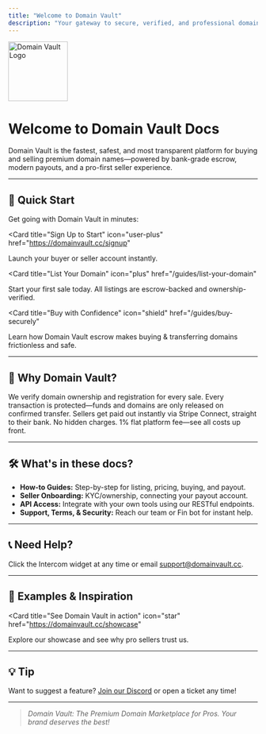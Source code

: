 ```yaml
---
title: "Welcome to Domain Vault"
description: "Your gateway to secure, verified, and professional domain transactions."
---
```


<img src="/logo/domainvault-light.svg" alt="Domain Vault Logo" width="120" />

# Welcome to **Domain Vault** Docs

Domain Vault is the fastest, safest, and most transparent platform for buying and selling premium domain names—powered by bank-grade escrow, modern payouts, and a pro-first seller experience.

---

## 🚀 Quick Start

Get going with Domain Vault in minutes:

<Card
  title="Sign Up to Start"
  icon="user-plus"
  href="https://domainvault.cc/signup"
>
  Launch your buyer or seller account instantly.
</Card>

<Card
  title="List Your Domain"
  icon="plus"
  href="/guides/list-your-domain"
>
  Start your first sale today. All listings are escrow-backed and ownership-verified.
</Card>

<Card
  title="Buy with Confidence"
  icon="shield"
  href="/guides/buy-securely"
>
  Learn how Domain Vault escrow makes buying & transferring domains frictionless and safe.
</Card>

---

## 🎨 Why Domain Vault?

<Columns cols={2}>
  <Card
    title="Verified Ownership"
    icon="check"
    href="/guides/getting-verified"
  >
    We verify domain ownership and registration for every sale.
  </Card>
  <Card
    title="Automated Escrow"
    icon="lock"
    href="/guides/escrow"
  >
    Every transaction is protected—funds and domains are only released on confirmed transfer.
  </Card>
  <Card
    title="Seamless Payouts"
    icon="dollar-sign"
    href="/guides/payouts"
  >
    Sellers get paid out instantly via Stripe Connect, straight to their bank.
  </Card>
  <Card
    title="Transparent Fees"
    icon="file-invoice-dollar"
    href="/guides/fees"
  >
    No hidden charges. 1% flat platform fee—see all costs up front.
  </Card>
</Columns>

---

## 🛠 What's in these docs?

- **How-to Guides:** Step-by-step for listing, pricing, buying, and payout.
- **Seller Onboarding:** KYC/ownership, connecting your payout account.
- **API Access:** Integrate with your own tools using our RESTful endpoints.
- **Support, Terms, & Security:** Reach our team or Fin bot for instant help.

---

## 📞 Need Help?
Click the Intercom widget at any time or email [support@domainvault.cc](mailto:support@domainvault.cc).

---

## 🔧 Examples & Inspiration

<Card
  title="See Domain Vault in action"
  icon="star"
  href="https://domainvault.cc/showcase"
>
  Explore our showcase and see why pro sellers trust us.
</Card>

---

## 💡 **Tip**  
Want to suggest a feature? [Join our Discord](https://discord.gg/domainvault) or open a ticket any time!

---

> _Domain Vault: The Premium Domain Marketplace for Pros. Your brand deserves the best!_